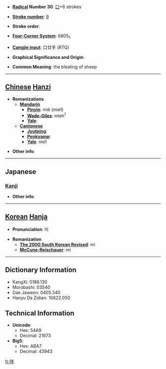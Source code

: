 * '''[[Wiktionary:Chinese radical index| Radical]] Number 30''': [[Wiktionary:Chinese radical index 口|口]]+6 strokes

* '''[[Wiktionary:Chinese total strokes index|Stroke number]]''': [[Wiktionary:Chinese total strokes index 9|9]]

* '''Stroke order''': 

* '''[[Wiktionary:Chinese four corner index|Four-Corner System]]''': 6805<sub>1</sub>

* '''[[Wiktionary:Chinese Cangjie index|Cangjie input]]''': 口廿手 (RTQ)

* '''Graphical Significance and Origin''': 

* '''Common Meaning''': the bleating of sheep

----

== [[Chinese]] [[Hanzi]] ==

* '''Romanizations'''
** '''[[Mandarin]]'''
*** '''[[Pinyin]]''': miē (mie1)
*** '''[[Wade-Giles]]''': mieh<sup>1</sup>
*** '''[[Yale]]''': 
** '''[[Cantonese]]'''
*** '''[[Jyutping]]''':
*** '''[[Penkyamp]]''': 
*** '''[[Yale]]''': me1

* '''Other info''': 

----

==Japanese==
===[[Kanji]]===
{{kanji|on readings=[[び]] (bi), [[み]] (mi)|kun readings=}}

* '''Other info''':  

----

== [[Korean]] [[Hanja]] ==

* '''Pronunciation''': 미

* '''Romanization'''
** '''[[The 2000 South Korean Revised Romanization|The 2000 South Korean Revised]]''': mi
** '''[[McCune-Reischauer]]''': mi

----

== Dictionary Information ==

* KangXi: 0186.130
* Morobashi: 03540
* Dae Jaweon: 0405.340
* Hanyu Da Zidian: 10622.050

== Technical Information ==

* '''Unicode''':
** Hex: 54A9
** Decimal: 21673
* '''Big5''':
** Hex: ABA7
** Decimal: 43943

[[fr:咩]]